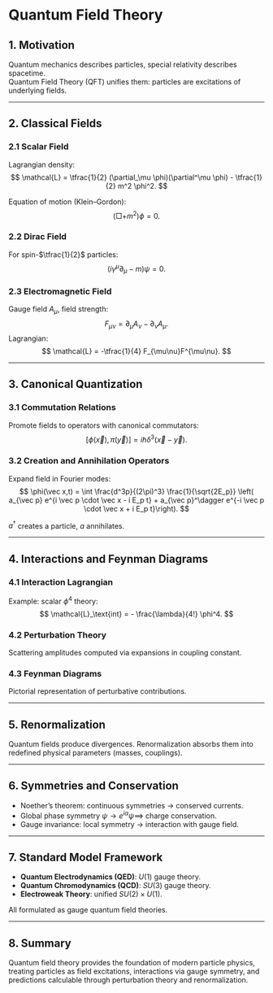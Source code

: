 # Quantum Field Theory

## 1. Motivation

Quantum mechanics describes particles, special relativity describes spacetime.  
Quantum Field Theory (QFT) unifies them: particles are excitations of underlying fields.

---

## 2. Classical Fields

### 2.1 Scalar Field
Lagrangian density:
$$
\mathcal{L} = \tfrac{1}{2} (\partial_\mu \phi)(\partial^\mu \phi) - \tfrac{1}{2} m^2 \phi^2.
$$

Equation of motion (Klein–Gordon):
$$
(\Box + m^2)\phi = 0.
$$

### 2.2 Dirac Field
For spin-$\tfrac{1}{2}$ particles:
$$
(i \gamma^\mu \partial_\mu - m)\psi = 0.
$$

### 2.3 Electromagnetic Field
Gauge field $A_\mu$, field strength:
$$
F_{\mu\nu} = \partial_\mu A_\nu - \partial_\nu A_\mu.
$$
Lagrangian:
$$
\mathcal{L} = -\tfrac{1}{4} F_{\mu\nu}F^{\mu\nu}.
$$

---

## 3. Canonical Quantization

### 3.1 Commutation Relations
Promote fields to operators with canonical commutators:
$$
[\phi(\vec x), \pi(\vec y)] = i \hbar \delta^3(\vec x - \vec y).
$$

### 3.2 Creation and Annihilation Operators
Expand field in Fourier modes:
$$
\phi(\vec x,t) = \int \frac{d^3p}{(2\pi)^3} \frac{1}{\sqrt{2E_p}} \left( a_{\vec p} e^{i \vec p \cdot \vec x - i E_p t} + a_{\vec p}^\dagger e^{-i \vec p \cdot \vec x + i E_p t}\right).
$$

$a^\dagger$ creates a particle, $a$ annihilates.

---

## 4. Interactions and Feynman Diagrams

### 4.1 Interaction Lagrangian
Example: scalar $\phi^4$ theory:
$$
\mathcal{L}_\text{int} = - \frac{\lambda}{4!} \phi^4.
$$

### 4.2 Perturbation Theory
Scattering amplitudes computed via expansions in coupling constant.

### 4.3 Feynman Diagrams
Pictorial representation of perturbative contributions.

---

## 5. Renormalization

Quantum fields produce divergences. Renormalization absorbs them into redefined physical parameters (masses, couplings).

---

## 6. Symmetries and Conservation

- Noether’s theorem: continuous symmetries $\to$ conserved currents.  
- Global phase symmetry $\psi \to e^{i\alpha}\psi \implies$ charge conservation.  
- Gauge invariance: local symmetry $\to$ interaction with gauge field.

---

## 7. Standard Model Framework

- **Quantum Electrodynamics (QED)**: $U(1)$ gauge theory.  
- **Quantum Chromodynamics (QCD)**: $SU(3)$ gauge theory.  
- **Electroweak Theory**: unified $SU(2)\times U(1)$.  

All formulated as gauge quantum field theories.

---

## 8. Summary
Quantum field theory provides the foundation of modern particle physics, treating particles as field excitations, interactions via gauge symmetry, and predictions calculable through perturbation theory and renormalization.
